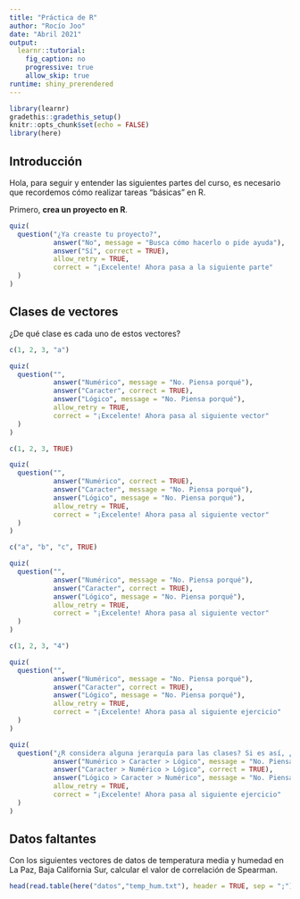 ```yaml
---
title: "Práctica de R"
author: "Rocío Joo"
date: "Abril 2021"
output: 
  learnr::tutorial:
    fig_caption: no
    progressive: true
    allow_skip: true
runtime: shiny_prerendered
---
```


```r
library(learnr)
gradethis::gradethis_setup()
knitr::opts_chunk$set(echo = FALSE)
library(here)
```


## Introducción

Hola, para seguir y entender las siguientes partes del curso, es necesario que
recordemos cómo realizar tareas "básicas" en R. 

Primero, **crea un proyecto en R**. 

```r
quiz(
  question("¿Ya creaste tu proyecto?",
           answer("No", message = "Busca cómo hacerlo o pide ayuda"),
           answer("Sí", correct = TRUE),
           allow_retry = TRUE,
           correct = "¡Excelente! Ahora pasa a la siguiente parte"
  )
)
```  

## Clases de vectores

¿De qué clase es cada uno de estos vectores?

```r
c(1, 2, 3, "a")
```

```r
quiz(
  question("",
           answer("Numérico", message = "No. Piensa porqué"),
           answer("Caracter", correct = TRUE),
           answer("Lógico", message = "No. Piensa porqué"),
           allow_retry = TRUE,
           correct = "¡Excelente! Ahora pasa al siguiente vector"
  )
)
```  

```r
c(1, 2, 3, TRUE)
```

```r
quiz(
  question("",
           answer("Numérico", correct = TRUE),
           answer("Caracter", message = "No. Piensa porqué"),
           answer("Lógico", message = "No. Piensa porqué"),
           allow_retry = TRUE,
           correct = "¡Excelente! Ahora pasa al siguiente vector"
  )
)
```  

```r
c("a", "b", "c", TRUE)
```

```r
quiz(
  question("",
           answer("Numérico", message = "No. Piensa porqué"),
           answer("Caracter", correct = TRUE),
           answer("Lógico", message = "No. Piensa porqué"),
           allow_retry = TRUE,
           correct = "¡Excelente! Ahora pasa al siguiente vector"
  )
)
```  

```r
c(1, 2, 3, "4")
```


```r
quiz(
  question("",
           answer("Numérico", message = "No. Piensa porqué"),
           answer("Caracter", correct = TRUE),
           answer("Lógico", message = "No. Piensa porqué"),
           allow_retry = TRUE,
           correct = "¡Excelente! Ahora pasa al siguiente ejercicio"
  )
)
```  

```r
quiz(
  question("¿R considera alguna jerarquía para las clases? Si es así, ¿cuál sería? ",
           answer("Numérico > Caracter > Lógico", message = "No. Piensa porqué"),
           answer("Caracter > Numérico > Lógico", correct = TRUE),
           answer("Lógico > Caracter > Numérico", message = "No. Piensa porqué"),
           allow_retry = TRUE,
           correct = "¡Excelente! Ahora pasa al siguiente ejercicio"
  )
)
```  


## Datos faltantes

Con los siguientes vectores de datos de temperatura media y humedad en La Paz,
Baja California Sur, calcular el valor de correlación de Spearman.



```r
head(read.table(here("datos","temp_hum.txt"), header = TRUE, sep = ";"))
```



